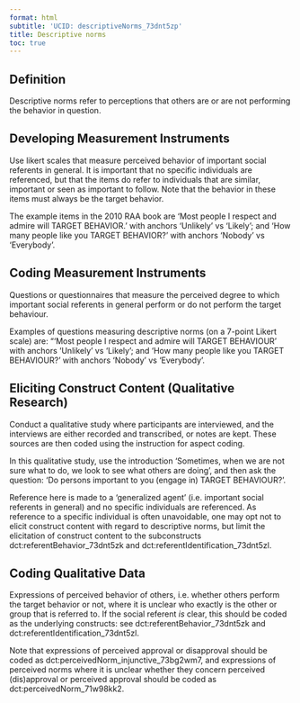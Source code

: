 ```yaml
---
format: html
subtitle: 'UCID: descriptiveNorms_73dnt5zp'
title: Descriptive norms
toc: true
---
```


## Definition


Descriptive norms refer to perceptions that others are or are not performing the behavior in question.

## Developing Measurement Instruments

Use likert scales that measure perceived behavior of important social referents in general. It is important that no specific individuals are referenced, but that the items do refer to individuals that are similar, important or seen as important to follow. Note that the behavior in these items must always be the target behavior. 

The example items in the 2010 RAA book are ‘Most people I respect and admire will TARGET BEHAVIOR.’ with anchors ‘Unlikely’ vs ‘Likely’; and ‘How many people like you TARGET BEHAVIOR?’ with anchors ‘Nobody’ vs ‘Everybody’.


## Coding Measurement Instruments

Questions or questionnaires that measure the perceived degree to which important social referents in general perform or do not perform the target behaviour.

Examples of questions measuring descriptive norms (on a 7-point Likert scale) are: "‘Most people I respect and admire will TARGET BEHAVIOUR’ with anchors ‘Unlikely’ vs ‘Likely’; and ‘How many people like you TARGET BEHAVIOUR?’ with anchors ‘Nobody’ vs ‘Everybody’.


## Eliciting Construct Content (Qualitative Research)

Conduct a qualitative study where participants are interviewed, and the interviews are either recorded and transcribed, or notes are kept. These sources are then coded using the instruction for aspect coding.

In this qualitative study, use the introduction ‘Sometimes, when we are not sure what to do, we look to see what others are doing’, and then ask the question: ‘Do persons important to you (engage in) TARGET BEHAVIOUR?'. 

Reference here is made to a 'generalized agent' (i.e. important social referents in general) and no specific individuals are referenced. As reference to a specific individual is often unavoidable, one may opt not to elicit construct content with regard to descriptive norms, but limit the elicitation of construct content to the subconstructs dct:referentBehavior_73dnt5zk and dct:referentIdentification_73dnt5zl.
                                                                                                                                                    

## Coding Qualitative Data

Expressions of perceived behavior of others, i.e. whether others perform the target behavior or not, where it is unclear who exactly is the other or group that is referred to. If the social referent *is* clear, this should be coded as the underlying constructs: see dct:referentBehavior_73dnt5zk and dct:referentIdentification_73dnt5zl.

Note that expressions of perceived approval or disapproval should be coded as dct:perceivedNorm_injunctive_73bg2wm7, and expressions of perceived norms where it is unclear whether they concern perceived (dis)approval or perceived approval should be coded as dct:perceivedNorm_71w98kk2.



